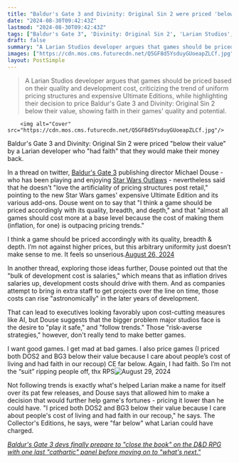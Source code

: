 ```yaml
---
title: "Baldur's Gate 3 and Divinity: Original Sin 2 were priced 'below their value' because Larian devs 'had faith' they could recover the cost"
date: "2024-08-30T09:42:43Z"
lastmod: "2024-08-30T09:42:43Z"
tags: ["Baldur's Gate 3", 'Divinity: Original Sin 2', 'Larian Studios', 'RPG', 'Pricing', 'Game Development', 'Star Wars Outlaws', 'Industry']
draft: false
summary: "A Larian Studios developer argues that games should be priced based on their quality and development cost, criticizing the trend of uniform pricing structures and expensive Ultimate Editions, while highlighting their decision to price Baldur's Gate 3 and Divinity: Original Sin 2 below their value, showing faith in their games' quality and potential."
images: ["https://cdn.mos.cms.futurecdn.net/Q5GF8d5YsduyGUoeapZLCf.jpg"]
layout: PostSimple
---
```

> A Larian Studios developer argues that games should be priced based on their quality and development cost, criticizing the trend of uniform pricing structures and expensive Ultimate Editions, while highlighting their decision to price Baldur's Gate 3 and Divinity: Original Sin 2 below their value, showing faith in their games' quality and potential.


        <img alt="Cover" src="https://cdn.mos.cms.futurecdn.net/Q5GF8d5YsduyGUoeapZLCf.jpg"/>
        
Baldur's Gate 3 and Divinity: Original Sin 2 were priced "below their value" by a Larian developer who "had faith" that they would make their money back.

In a thread on twitter, [Baldur's Gate 3](https://www.gamesradar.com/baldurs-gate-3-guide/) publishing director Michael Douse - who has been playing and enjoying [Star Wars Outlaws](https://www.gamesradar.com/star-wars-outlaws-guide/) - nevertheless said that he doesn't "love the artificiality of pricing structures post retail," pointing to the new Star Wars games' expensive Ultimate Edition and its various add-ons. Douse went on to say that "I think a game should be priced accordingly with its quality, breadth, and depth," and that "almost all games should cost more at a base level because the cost of making them (inflation, for one) is outpacing pricing trends."

I think a game should be priced accordingly with its quality, breadth & depth. I’m not against higher prices, but this arbitrary uniformity just doesn’t make sense to me. It feels so unserious.[August 26, 2024](https://twitter.com/Cromwelp/status/1828078408397623473)

In another thread, exploring those ideas further, Douse pointed out that the "bulk of development cost is salaries," which means that as inflation drives salaries up, development costs should drive with them. And as companies attempt to bring in extra staff to get projects over the line on time, those costs can rise "astronomically" in the later years of development.

That can lead to executives looking favorably upon cost-cutting measures like AI, but Douse suggests that the bigger problem major studios face is the desire to "play it safe," and "follow trends." Those "risk-averse strategies," however, don't really tend to make better games.

I want good games. I get mad at bad games. I also price games (I priced both DOS2 and BG3 below their value because I care about people’s cost of living and had faith in our recoup) CE far below. Again, I had faith. So I’m not the “suit” ripping people off, thx RPS![August 29, 2024](https://twitter.com/Cromwelp/status/1829286702265032832)

Not following trends is exactly what's helped Larian make a name for itself over its pat few releases, and Douse says that allowed him to make a decision that would further help game's fortunes - pricing it lower than he could have. "I priced both DOS2 and BG3 below their value because I care about people's cost of living and had faith in our recoup," he says. The Collector's Editions, he says, were "far below" what Larian could have charged.

[<em>Baldur's Gate 3 devs finally prepare to "close the book" on the D&amp;D RPG with one last "cathartic" panel before moving on to "what's next."</em>](https://www.gamesradar.com/games/baldur-s-gate/baldurs-gate-3-devs-finally-prepare-to-close-the-book-on-the-dandd-rpg-with-one-last-cathartic-panel-before-moving-on-to-whats-next/)
        